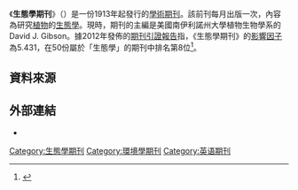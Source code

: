 {{Infobox journal
| title = 生態學期刊<br/>Journal of Ecology
| cover = 
| discipline = 植物生態學
| language     = [[英文|英文]]
| editor = David Gibson
| publisher =Wiley-Blackwell
| country = 英國
| license = 
| frequency = 月刊
| history = 1913年至今
| impact = 5.431
| impact-year = 2012
| website = http://www.journalofecology.org
| link1 = http://onlinelibrary.wiley.com/journal/10.1111/(ISSN)1365-2745/issues
| link1-name = 線上瀏覽
| link2 = http://onlinelibrary.wiley.com/journal/10.1111/(ISSN)1365-2745/issues
| link2-name = 線上觀看
| ISSN  = 0022-0477
| eISSN = 1365-2745
| OCLC  = 40892763
| LCCN  = sn99-23371
| JSTOR = 00220477
}}

《'''生態學期刊'''》（{{lang|en|Journal of Ecology}}）是一份1913年起發行的[[學術期刊|學術期刊]]。該前刊每月出版一次，內容為研究[[植物|植物]]的[[生態學|生態學]]。現時，期刊的主編是美國南伊利諾州大學植物生物學系的David J. Gibson。據2012年發佈的[[期刊引證報告|期刊引證報告]]指，《生態學期刊》的[[影響因子|影響因子]]為5.431，在50份屬於「生態學」的期刊中排名第8位<ref>{{Cite web |url=http://www.scimagojr.com/journalrank.php?category=2303 |title=Journal Rankings |access-date=2014-05-17 |archive-date=2021-04-22 |archive-url=https://web.archive.org/web/20210422012505/https://www.scimagojr.com/journalrank.php?category=2303 |dead-url=no }}</ref>。

== 資料來源 ==
{{reflist}}

== 外部連結 ==
* {{Official|1=http://www.journalofecology.org}}


[[Category:生態學期刊|Category:生態學期刊]]
[[Category:環境學期刊|Category:環境學期刊]]
[[Category:英语期刊|Category:英语期刊]]